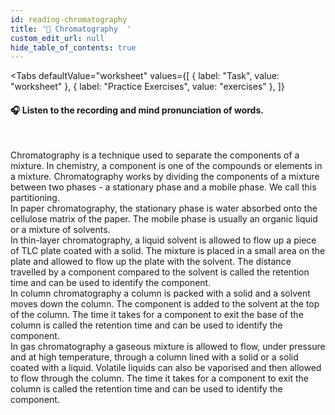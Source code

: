 ```yaml
---
id: reading-chromatography
title: '📝 Chromatography  '
custom_edit_url: null
hide_table_of_contents: true
---
```



<Tabs
  defaultValue="worksheet"
  values={[
    { label: "Task", value: "worksheet" },
    { label: "Practice Exercises", value: "exercises" },
  ]}
>

<TabItem value="worksheet">

#### 🎧️ Listen to the recording and mind pronunciation of words.

<ReactPlayer
  url='/media/513.f1161f8c.mp3'
  width='100ww'
  height='40px'
  controls={true}
/>

<br />

Chromatography is a technique used to separate the components of a mixture. In chemistry, a component is one of the compounds or elements in a mixture. Chromatography works by dividing the components of a mixture between two phases - a stationary phase and a mobile phase. We call this partitioning.  
In paper chromatography, the stationary phase is water absorbed onto the cellulose matrix of the paper. The mobile phase is usually an organic liquid or a mixture of solvents.  
In thin-layer chromatography, a liquid solvent is allowed to flow up a piece of TLC plate coated with a solid. The mixture is placed in a small area on the plate and allowed to flow up the plate with the solvent. The distance travelled by a component compared to the solvent is called the retention time and can be used to identify the component.  
In column chromatography a column is packed with a solid and a solvent moves down the column. The component is added to the solvent at the top of the column. The time it takes for a component to exit the base of the column is called the retention time and can be used to identify the component.  
In gas chromatography a gaseous mixture is allowed to flow, under pressure and at high temperature, through a column lined with a solid or a solid coated with a liquid. Volatile liquids can also be vaporised and then allowed to flow through the column. The time it takes for a component to exit the column is called the retention time and can be used to identify the component.  
<Frame src="https://learningapps.org/watch?v=p7gv4uovk21" height="480px" />
</TabItem>

<TabItem value="exercises">
  <Frame src="https://learningapps.org/watch?v=p3x0t4yyt21" height="900px" />
  <Frame src="https://learningapps.org/watch?v=po811ppok21" height="920px" />
</TabItem>

</Tabs>

